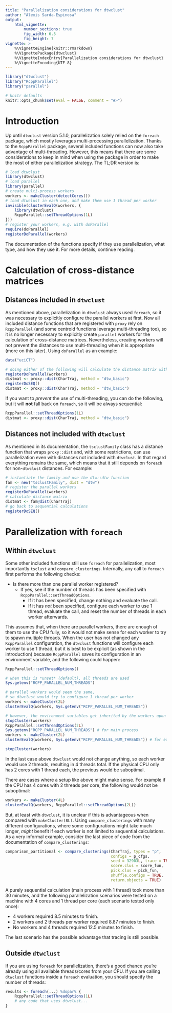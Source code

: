 ```yaml
---
title: "Parallelization considerations for dtwclust"
author: "Alexis Sarda-Espinosa"
output:
    html_vignette:
        number_sections: true
        fig_width: 6.5
        fig_height: 7
vignette: >
    %\VignetteEngine{knitr::rmarkdown}
    %\VignettePackage{dtwclust}
    %\VignetteIndexEntry{Parallelization considerations for dtwclust}
    %\VignetteEncoding{UTF-8}
---
```


```r
library("dtwclust")
library("RcppParallel")
library("parallel")

# knitr defaults
knitr::opts_chunk$set(eval = FALSE, comment = "#>")
```

# Introduction

Up until `dtwclust` version 5.1.0,
parallelization solely relied on the `foreach` package,
which mostly leverages multi-processing parallelization.
Thanks to the `RcppParallel` package,
several included functions can now also take advantage of multi-threading.
However, this means that there are some considerations to keep in mind when using the package in order to make the most of either parallelization strategy.
The TL;DR version is:

```r
# load dtwclust
library(dtwclust)
# load parallel
library(parallel)
# create multi-process workers
workers <- makeCluster(detectCores())
# load dtwclust in each one, and make them use 1 thread per worker
invisible(clusterEvalQ(workers, {
    library(dtwclust)
    RcppParallel::setThreadOptions(1L)
}))
# register your workers, e.g. with doParallel
require(doParallel)
registerDoParallel(workers)
```

The documentation of the functions specify if they use parallelization,
what type,
and how they use it.
For more details, continue reading.

# Calculation of cross-distance matrices

## Distances included in `dtwclust`

As mentioned above,
parallelization in `dtwclust` always used `foreach`,
so it was necessary to explicitly configure the parallel workers at first.
Now all included distance functions that are registered with `proxy` rely on `RcppParallel`
(and some centroid functions leverage multi-threading too),
so it is no longer necessary to explicitly create `parallel` workers for the calculation of cross-distance matrices.
Nevertheless, creating workers will not prevent the distances to use multi-threading when it is appropriate
(more on this later).
Using `doParallel` as an example:

```r
data("uciCT")

# doing either of the following will calculate the distance matrix with parallelization
registerDoParallel(workers)
distmat <- proxy::dist(CharTraj, method = "dtw_basic")
registerDoSEQ()
distmat <- proxy::dist(CharTraj, method = "dtw_basic")
```

If you want to *prevent* the use of multi-threading,
you can do the following,
but it will **not** fall back on `foreach`,
so it will be always sequential:

```r
RcppParallel::setThreadOptions(1L)
distmat <- proxy::dist(CharTraj, method = "dtw_basic")
```

## Distances not included with `dtwclust`

As mentioned in its documentation,
the `tsclustFamily` class has a distance function that wraps `proxy::dist` and,
with some restrictions,
can use parallelization even with distances not included with `dtwclust`.
In that regard everything remains the same,
which means that it still depends on `foreach` for non-`dtwclust` distances.
For example:

```r
# instantiate the family and use the dtw::dtw function
fam <- new("tsclustFamily", dist = "dtw")
# register the parallel workers
registerDoParallel(workers)
# calculate distance matrix
distmat <- fam@dist(CharTraj)
# go back to sequential calculations
registerDoSEQ()
```

# Parallelization with `foreach`

## Within `dtwclust`

Some other included functions still use `foreach` for parallelization,
most importantly `tsclust` and `compare_clusterings`.
Internally, any call to `foreach` first performs the following checks:

- Is there more than one parallel worker registered?
  + If yes, see if the number of threads has been specified with `RcppParallel::setThreadOptions`.
    - If it has been specified, 
      change nothing and evaluate the call.
    - If it has *not* been specified, 
      configure each worker to use 1 thread,
      evaluate the call,
      and reset the number of threads in each worker afterwards.

This assumes that,
when there are parallel workers,
there are enough of them to use the CPU fully,
so it would not make sense for each worker to try to spawn multiple threads.
When the user has not changed any `RcppParallel` configuration,
the `dtwclust` functions will configure each worker to use 1 thread,
but it is best to be explicit (as shown in the introduction) because `RcppParallel` saves its configuration in an environment variable,
and the following could happen:

```r
RcppParallel::setThreadOptions()
```

```r
# when this is *unset* (default), all threads are used
Sys.getenv("RCPP_PARALLEL_NUM_THREADS")

# parallel workers would seem the same,
# so dtwclust would try to configure 1 thread per worker
workers <- makeCluster(2L)
clusterEvalQ(workers, Sys.getenv("RCPP_PARALLEL_NUM_THREADS"))

# however, the environment variables get inherited by the workers upon creation
stopCluster(workers)
RcppParallel::setThreadOptions(2L)
Sys.getenv("RCPP_PARALLEL_NUM_THREADS") # for main process
workers <- makeCluster(2L)
clusterEvalQ(workers, Sys.getenv("RCPP_PARALLEL_NUM_THREADS")) # for each worker
```

```r
stopCluster(workers)
```

In the last case above `dtwclust` would not change anything,
so each worker would use 2 threads,
resulting in 4 threads total.
If the physical CPU only has 2 cores with 1 thread each,
the previous would be suboptimal.

There are cases where a setup like above might make sense.
For example if the CPU has 4 cores with 2 threads per core,
the following would not be suboptimal:

```r
workers <- makeCluster(4L)
clusterEvalQ(workers, RcppParallel::setThreadOptions(2L))
```

But, at least with `dtwclust`,
it is unclear if this is advantageous when compared with `makeCluster(8L)`.
Using `compare_clusterings` with many different configurations,
where some configurations might take much longer,
*might* benefit if each worker is not limited to sequential calculations.
As a very informal example,
consider the last piece of code from the documentation of `compare_clusterings`:

```r
comparison_partitional <- compare_clusterings(CharTraj, types = "p",
                                              configs = p_cfgs,
                                              seed = 32903L, trace = TRUE,
                                              score.clus = score_fun,
                                              pick.clus = pick_fun,
                                              shuffle.configs = TRUE,
                                              return.objects = TRUE)
```

A purely sequential calculation (main process with 1 thread) took more than 30 minutes,
and the following parallelization scenarios were tested on a machine with 4 cores and 1 thread per core
(each scenario tested only once):

- 4 workers required 8.5 minutes to finish.
- 2 workers and 2 threads per worker required 8.87 minutes to finish.
- No workers and 4 threads required 12.5 minutes to finish.

The last scenario has the possible advantage that tracing is still possible.

## Outside `dtwclust`

If you are using `foreach` for parallelization,
there's a good chance you're already using all available threads/cores from your CPU.
If you are calling `dtwclust` functions inside a `foreach` evaluation,
you should specify the number of threads:

```r
results <- foreach(...) %dopar% {
    RcppParallel::setThreadOptions(1L)
    # any code that uses dtwclust...
}
```

